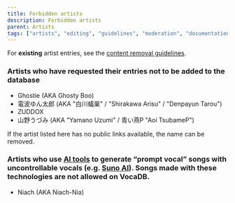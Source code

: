---
title: Forbidden artists
description: Forbidden artists
parent: Artists
tags: ["artists", "editing", "guidelines", "moderation", "documentation", "vocadb"]
---

For **existing** artist entries, see the [content removal guidelines](/docs/other-guidelines/content-removal-guidelines).

### Artists who have requested their entries not to be added to the database
* Ghostie (AKA Ghosty Boo)
* 電波ゆん太郎 (AKA "白川蟻巣" / "Shirakawa Arisu" / "Denpayun Tarou")
* ZUDDOX
* 山野うづみ (AKA "Yamano Uzumi" / 青い燕P "Aoi TsubameP")

If the artist listed here has no public links available, the name can be removed.

### Artists who use [AI tools](https://vocadb.net/T/10766/ai-generated-music) to generate “prompt vocal” songs with uncontrollable vocals (e.g. [Suno AI](https://vocadb.net/T/10648/suno)). Songs made with these technologies are not allowed on VocaDB.
* Niach (AKA Niach-Nia)
